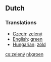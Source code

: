 == Dutch ==
=== Translations ===
*[[Czech]]: [[zelený]]
*[[English]]: [[green]]
*[[Hungarian]]: [[zöld]]

[[cs:zelený]]
[[nl:groen]]